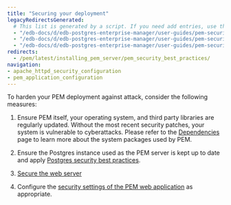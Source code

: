 ```yaml
---
title: "Securing your deployment"
legacyRedirectsGenerated:
  # This list is generated by a script. If you need add entries, use the `legacyRedirects` key.
  - "/edb-docs/d/edb-postgres-enterprise-manager/user-guides/pem-security-guide/8.0/index.html"
  - "/edb-docs/d/edb-postgres-enterprise-manager/user-guides/pem-security-guide/8.0/conclusion.html"
  - "/edb-docs/d/edb-postgres-enterprise-manager/user-guides/pem-security-guide/8.0/genindex.html"
redirects:
  - /pem/latest/installing_pem_server/pem_security_best_practices/  
navigation:
- apache_httpd_security_configuration
- pem_application_configuration
---
```


To harden your PEM deployment against attack, consider the following measures:

1. Ensure PEM itself, your operating system, and third party libraries are regularly updated. Without the most recent security patches, your system is vulnerable to cyberattacks.
   Please refer to the [Dependencies](../installing/dependencies.mdx) page to learn more about the system packages used by PEM.

2. Ensure the Postgres instance used as the PEM server is kept up to date and apply [Postgres security best practices](https://info.enterprisedb.com/rs/069-ALB-339/images/Security-best-practices-2020.pdf).

3. [Secure the web server](apache_httpd_security_configuration.mdx)

4. Configure the [security settings of the PEM web application](pem_application_configuration.mdx) as appropriate.



